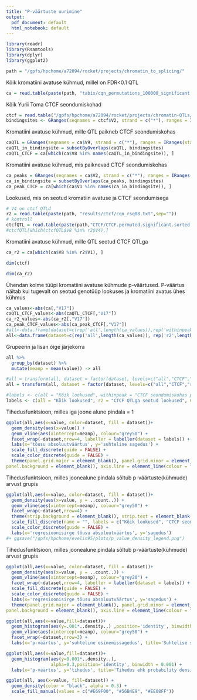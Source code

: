 ```yaml
---
title: "P-väärtuste uurimine"
output:
  pdf_document: default
  html_notebook: default
---
```


```r
library(readr)
library(Rsamtools)
library(dplyr)
library(ggplot2)
```

```r
path = "/gpfs/hpchome/a72094/rocket/projects/chromatin_to_splicing/"
```

Kõik kromatiini avatuse kühmud, millel on FDR<0.1 QTL
```r
ca = read.table(paste(path, "tabix/cqn_permutations_100000_significant.sorted.txt.gz", sep=""))
```


Kõik Yurii Toma CTCF seondumiskohad
```r
ctcf = read.table("/gpfs/hpchome/a72094/rocket/projects/chromatin-QTLs/Blood_ATAC/processed/CTCF/qtltools/output/cqn/CTCF.permuted.txt.gz")
bindingsites <- GRanges(seqnames = ctcf$V2, strand = c("*"), ranges = IRanges(start = ctcf$V3, end = ctcf$V4, names = ctcf$V1))
```


Kromatiini avatuse kühmud, mille QTL paikneb CTCF seondumiskohas
```r
caQTL = GRanges(seqnames = ca$V9, strand = c("*"), ranges = IRanges(start = ca$V10, end = ca$V11, names = ca$V8))
caQTL_in_bindingsite = subsetByOverlaps(caQTL, bindingsites)
caQTL_CTCF = ca[which(ca$V8 %in% names(caQTL_in_bindingsite)), ]
```

Kromatiini avatuse kühmud, mis paiknevad CTCF seondumiskohas
```r
ca_peaks = GRanges(seqnames = ca$V2, strand = c("*"), ranges = IRanges(start = ca$V3, end = ca$V4, names = ca$V1))
ca_in_bindingsite = subsetByOverlaps(ca_peaks, bindingsites)
ca_peak_CTCF = ca[which(ca$V1 %in% names(ca_in_bindingsite)), ]
```


Lookused, mis on seotud kromatiin avatuse ja CTCF seondumisega
```r
# V4 on ctcf QTLd
r2 = read.table(paste(path, "results/ctcf/cqn_rsq08.txt",sep=""))
# kontroll
ctcfQTL = read.table(paste(path,"CTCF/CTCF.permuted.significant.sorted.txt.gz", sep = ""))
#ctcfQTL[which(ctcfQTL$V8 %in% r2$V4),]
```

Kromatiini avatuse kühmud, mille QTL seotud CTCF QTLga
```r
ca_r2 = ca[which(ca$V8 %in% r2$V1), ]
```

```r
dim(ctcf)
```


```r
dim(ca_r2)
```


Ühendan kolme tüüpi kromatiini avatuse kühmude p-väärtused. P-väärtus näitab kui tugevalt on seotud genotüüp lookuses ja kromatiini avatus ühes kühmus
```r
ca_values<-abs(ca[,"V17"])
caQTL_CTCF_values<-abs(caQTL_CTCF[,"V17"])
ca_r2_values<-abs(ca_r2[,"V17"])
ca_peak_CTCF_values<-abs(ca_peak_CTCF[,"V17"])
#all<-data.frame(dataset=c(rep('all',length(ca_values)),rep('withinpeak',length(caQTL_CTCF_values)), rep('r2',length(ca_r2_values)), rep('CTCF',length(ca_peak_CTCF_values))),value=c(ca_values,caQTL_CTCF_values, ca_r2_values, ca_peak_CTCF_values))
all<-data.frame(dataset=c(rep('all',length(ca_values)), rep('r2',length(ca_r2_values)), rep('CTCF',length(ca_peak_CTCF_values))),value=c(ca_values,ca_r2_values, ca_peak_CTCF_values))
```

Grupeerin ja lisan õige järjekorra
```r
all %>%
  group_by(dataset) %>%
  mutate(meanp = mean(value)) -> all

#all = transform(all, dataset = factor(dataset, levels=c("all","CTCF","withinpeak","r2")))
all = transform(all, dataset = factor(dataset, levels=c("all","CTCF","r2")))
```



```r
#labels <- c(all = "Kõik lookused", withinpeak = "CTCF seondumiskohas paiknevad lookused", r2 = "CTCF QTLga seotud lookused", CTCF = "Lookused, mis mõjutavad CTCF seondumiskohas paiknevat kühmu")
labels <- c(all = "Kõik lookused", r2 = "CTCF QTLga seotud lookused", CTCF = "Lookused, mis mõjutavad CTCF seondumiskohas paiknevat kühmu")
```


Tihedusfunktsioon, milles iga joone alune pindala = 1
```r
ggplot(all,aes(x=value, color=dataset, fill = dataset))+
  geom_density(aes(x=value)) +
  geom_vline(aes(xintercept=meanp), colour="grey50") +
  facet_wrap(~dataset,nrow=4, labeller = labeller(dataset = labels)) +
  labs(x='tõusu absoluutväärtus', y='suhteline sagedus') +
  scale_fill_discrete(guide = FALSE) +
  scale_color_discrete(guide = FALSE) +
  theme(panel.grid.major = element_blank(), panel.grid.minor = element_blank(),
panel.background = element_blank(), axis.line = element_line(colour = "black")) + ggsave("/gpfs/hpchome/evelin95/plots/p_value_density_labels_3.png")
```


Tihedusfunktsioon, milles joonealune pindala sõltub p-väärtuste(kühmude) arvust grupis
```r
ggplot(all,aes(x=value, color=dataset, fill = dataset))+
  geom_density(aes(x=value, y = ..count..)) +
  geom_vline(aes(xintercept=meanp), colour="grey50") +
  facet_wrap(~dataset,nrow=4) +
  theme(strip.background = element_blank(), strip.text = element_blank(), legend.position="top", legend.direction = "vertical")+ 
  scale_fill_discrete(name = "", labels = c("Kõik lookused", "CTCF seondumiskohas paiknevad lookused", "Lookused, mis mõjutavad CTCF seondumiskohas paiknevat kühmu", "CTCF QTLga seotud lookused")) +
  scale_color_discrete(guide = FALSE) +
  labs(x='regresioonisirge tõusu absoluutväärtus', y='sagedus') 
#+ ggsave("/gpfs/hpchome/evelin95/plots/p_value_density_legend.png")
```
Tihedusfunktsioon, milles joonealune pindala sõltub p-väärtuste(kühmude) arvust grupis
```r
ggplot(all,aes(x=value, color=dataset, fill = dataset))+
  geom_density(aes(x=value, y = ..count..)) +
  geom_vline(aes(xintercept=meanp), colour="grey20") +
  facet_wrap(~dataset,nrow=4, labeller = labeller(dataset = labels)) +
  scale_fill_discrete(guide = FALSE) +
  scale_color_discrete(guide = FALSE) +
  labs(x='regresioonisirge tõusu absoluutväärtus', y='sagedus') + 
  theme(panel.grid.major = element_blank(), panel.grid.minor = element_blank(),
panel.background = element_blank(), axis.line = element_line(colour = "black"))  + ggsave("/gpfs/hpchome/evelin95/plots/p_value_total_labels_3.png")
```


```r
ggplot(all,aes(x=value,fill=dataset))+
  geom_histogram(aes(y=.001*..density..) ,position='identity', binwidth = .001) +
  geom_vline(aes(xintercept=meanp), colour="grey50") +
  facet_wrap(~dataset,nrow=3) +
  labs(x='p-väärtus', y='suhteline esinemissagedus', title='Suhtelise sageduse histogram')
```

```r
ggplot(all,aes(x=value,fill=dataset))+
  geom_histogram(aes(y=0.001*..density..),
                 alpha=0.3,position='identity', binwidth = 0.001) +
  labs(x='p-väärtus', y='tihedus', title='Tihedus ehk probability density')
```


```r
ggplot(all, aes(x=value, fill=dataset)) + 
  geom_density(color = "black", alpha = 0.3) + 
  scale_fill_manual(values = c("#E69F00", "#56B4E9", "#EE08FF"))
```


